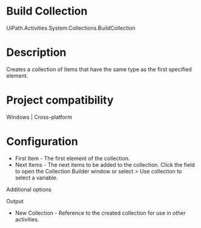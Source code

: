 ﻿# Build Collection

UiPath.Activities.System.Collections.BuildCollection

# Description

Creates a collection of items that have the same type as the first specified element.

# Project compatibility

Windows | Cross-platform

# Configuration

* First Item - The first element of the collection.
* Next Items - The next items to be added to the collection. Click the field to open the Collection Builder window or select > Use collection to select a variable.

Additional options

Output

* New Collection - Reference to the created collection for use in other activities.
